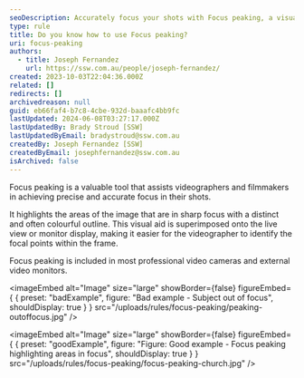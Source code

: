 ```yaml
---
seoDescription: Accurately focus your shots with Focus peaking, a visual tool highlighting areas of sharp focus on live views or monitors.
type: rule
title: Do you know how to use Focus peaking?
uri: focus-peaking
authors:
  - title: Joseph Fernandez
    url: https://ssw.com.au/people/joseph-fernandez/
created: 2023-10-03T22:04:36.000Z
related: []
redirects: []
archivedreason: null
guid: eb66faf4-b7c8-4cbe-932d-baaafc4bb9fc
lastUpdated: 2024-06-08T03:27:17.000Z
lastUpdatedBy: Brady Stroud [SSW]
lastUpdatedByEmail: bradystroud@ssw.com.au
createdBy: Joseph Fernandez [SSW]
createdByEmail: josephfernandez@ssw.com.au
isArchived: false
---
```


Focus peaking is a valuable tool that assists videographers and filmmakers in achieving precise and accurate focus in their shots.

It highlights the areas of the image that are in sharp focus with a distinct and often colourful outline. This visual aid is superimposed onto the live view or monitor display, making it easier for the videographer to identify the focal points within the frame.

Focus peaking is included in most professional video cameras and external video monitors.

<imageEmbed
  alt="Image"
  size="large"
  showBorder={false}
  figureEmbed={ {
    preset: "badExample",
    figure: "Bad example - Subject out of focus",
    shouldDisplay: true
  } }
  src="/uploads/rules/focus-peaking/peaking-outoffocus.jpg"
/>

<imageEmbed
  alt="Image"
  size="large"
  showBorder={false}
  figureEmbed={ {
    preset: "goodExample",
    figure: "Figure: Good example - Focus peaking highlighting areas in focus",
    shouldDisplay: true
  } }
  src="/uploads/rules/focus-peaking/focus-peaking-church.jpg"
/>

